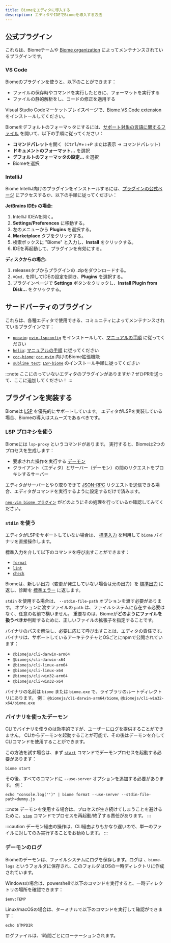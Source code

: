 ```yaml
---
title: Biomeをエディタに導入する
description: エディタやIDEでBiomeを導入する方法
---
```


## 公式プラグイン

これらは、Biomeチームや [Biome organization](https://github.com/biomejs) によってメンテナンスされているプラグインです。

### VS Code

Biomeのプラグインを使うと、以下のことができます：

* ファイルの保存時やコマンドを実行したときに、フォーマットを実行する
* ファイルの静的解析をし、コードの修正を適用する


Visual Studio Codeマーケットプレイスページで、[Biome VS Code extension](https://marketplace.visualstudio.com/items?itemName=biomejs.biome) をインストールしてください。

Biomeをデフォルトのフォーマッタにするには、[サポート対象の言語に関するファイル](/ja/internals/language-support/) を開いて、以下の手順に従ってください：

- **コマンドパレット**を開く（<kbd>Ctrl</kbd>/<kbd title="Cmd">⌘</kbd>+<kbd title="Shift">⇧</kbd>+<kbd>P</kbd> または表示 → コマンドパレット）
- **ドキュメントのフォーマット...** を選択
- **デフォルトのフォーマッタの設定...** を選択
- Biomeを選択

### IntelliJ

Biome IntelliJ向けのプラグインをインストールするには、[プラグインの公式ページ](https://plugins.jetbrains.com/plugin/22761-biome) にアクセスするか、以下の手順に従ってください：

**JetBrains IDEs の場合:**

1. IntelliJ IDEAを開く。
2. **Settings/Preferences** に移動する。
3. 左のメニューから **Plugins** を選択する。
4. **Marketplace** タブをクリックする。
5. 検索ボックスに "Biome" と入力し、**Install** をクリックする。
6. IDEを再起動して、プラグインを有効にする。

**ディスクからの場合:**

1. releasesタブからプラグインの .zipをダウンロードする。
2. `⌘Сmd,` を押してIDEの設定を開き、**Plugins** を選択する。
3. プラグインページで **Settings** ボタンをクリックし、**Install Plugin from Disk...** をクリックする。

## サードパーティのプラグイン

これらは、各種エディタで使用できる、コミュニティによってメンテナンスされているプラグインです：
- [`neovim`](https://neovim.io/): [`nvim-lspconfig`](https://github.com/neovim/nvim-lspconfig/) をインストールして、[マニュアルの手順](https://github.com/neovim/nvim-lspconfig/blob/master/doc/server_configurations.md#biome) に従ってください
- [`helix`](https://helix-editor.com/): [マニュアルの手順](https://github.com/biomejs/biome/blob/main/editors/helix/manual.md) に従ってください
- [`coc-biome`](https://github.com/fannheyward/coc-biome): [`coc.nvim`](https://github.com/neoclide/coc.nvim) 向けのBiome拡張機能
- [`sublime text`](https://www.sublimetext.com/): [`LSP-biome`](https://github.com/sublimelsp/LSP-biome) のインストール手順に従ってください

:::note
ここにのっていないエディタのプラグインがありますか？ぜひPRを送って、ここに追加してください！
:::

## プラグインを実装する

Biomeは [LSP](https://microsoft.github.io/language-server-protocol/) を優先的にサポートしています。
エディタがLSPを実装している場合、Biomeの導入はスムーズであるべきです。

### LSP プロキシを使う

Biomeには `lsp-proxy` というコマンドがあります。 実行すると、Biomeは2つのプロセスを生成します：
- 要求された操作を実行する [デーモン](/ja/internals/architecture#デーモン-wip)
- クライアント（エディタ）とサーバー（デーモン）の間のリクエストをプロキシするサーバー

エディタがサーバーとやり取りできて [JSON-RPC](https://www.jsonrpc.org/) リクエストを送信できる場合、エディタがコマンドを実行するように設定するだけで済みます。

[`neo-vim biome プラグイン`](https://github.com/neovim/nvim-lspconfig/blob/master/lua/lspconfig/server_configurations/biome.lua) がどのようにその処理を行っているか確認してみてください。


### `stdin` を使う

エディタがLSPをサポートしていない場合は、 [標準入力](https://ja.wikipedia.org/wiki/%E6%A8%99%E6%BA%96%E3%82%B9%E3%83%88%E3%83%AA%E3%83%BC%E3%83%A0#%E6%A8%99%E6%BA%96%E5%85%A5%E5%8A%9B_(stdin)) を利用して `biome` バイナリを直接操作します。

標準入力を介して以下のコマンドを呼び出すことができます：
- [`format`](/reference/cli/#biome-format)
- [`lint`](/reference/cli/#biome-lint)
- [`check`](/reference/cli/#biome-check)

Biomeは、新しい出力（変更が発生していない場合は元の出力）を [標準出力](https://ja.wikipedia.org/wiki/%E6%A8%99%E6%BA%96%E3%82%B9%E3%83%88%E3%83%AA%E3%83%BC%E3%83%A0#%E6%A8%99%E6%BA%96%E5%87%BA%E5%8A%9B_(stdout)) に返し、診断を [標準エラー](https://ja.wikipedia.org/wiki/%E6%A8%99%E6%BA%96%E3%82%B9%E3%83%88%E3%83%AA%E3%83%BC%E3%83%A0#%E6%A8%99%E6%BA%96%E3%82%A8%E3%83%A9%E3%83%BC%E5%87%BA%E5%8A%9B_(stderr)) に返します。

`stdin` を使用する場合は、 `--stdin-file-path` オプションを渡す必要があります。
オプションに渡すファイルの `path` は、ファイルシステムに存在する必要はなく、任意の名前で構いません。 
重要なのは、Biomeが**どのようにファイルを扱うべきか**判断するために、正しいファイルの拡張子を指定することです。

バイナリのパスを解決し、必要に応じて呼び出すことは、エディタの責任です。
バイナリは、サポートしているアーキテクチャとOSごとにnpmで公開されています：


- `@biomejs/cli-darwin-arm64`
- `@biomejs/cli-darwin-x64`
- `@biomejs/cli-linux-arm64`
- `@biomejs/cli-linux-x64`
- `@biomejs/cli-win32-arm64`
- `@biomejs/cli-win32-x64`

バイナリの名前は `biome` または `biome.exe` で、ライブラリのルートディレクトリにあります。 例： `@biomejs/cli-darwin-arm64/biome`, `@biomejs/cli-win32-x64/biome.exe`

### バイナリを使ったデーモン

CLIでバイナリを使うのは効率的ですが、ユーザーに[ログ](#デーモンのログ)を提供することができません。
CLIからデーモンを起動することが可能で、その後はデーモンを介してCLIコマンドを使用することができます。

この方法を試す場合は、まず [`start`](/ja/reference/cli#biome-start) コマンドでデーモンプロセスを起動する必要があります：


```shell
biome start
```

その後、すべてのコマンドに `--use-server` オプションを追加する必要があります。 例：

```shell
echo "console.log('')" | biome format --use-server --stdin-file-path=dummy.js
```

:::note
デーモンを使用する場合は、プロセスが生き続けてしまうことを避けるために、[`stop`](/ja/reference/cli#biome-stop) コマンドでプロセスを再起動/終了する責任があります。
:::

:::caution
デーモン経由の操作は、CLI経由よりもかなり遅いので、単一のファイルに対してのみ実行することをお勧めします。
:::

### デーモンのログ

Biomeのデーモンは、ファイルシステムにログを保存します。ログは 、`biome-logs` というフォルダに保存され、このフォルダはOSの一時ディレクトリに作成されています。

Windowsの場合は、powershellで以下のコマンドを実行すると、一時ディレクトリの場所を確認できます：
```shell
$env:TEMP
```

Linux/macOSの場合は、ターミナルで以下のコマンドを実行して確認ができます：
```shell
echo $TMPDIR
```

ログファイルは、1時間ごとにローテーションされます。

